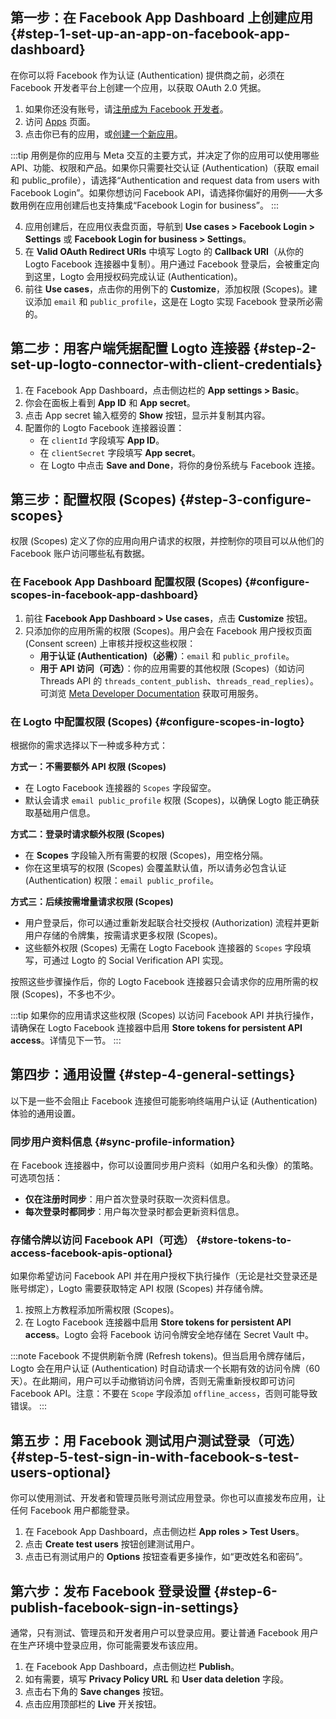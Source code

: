 ## 第一步：在 Facebook App Dashboard 上创建应用 \{#step-1-set-up-an-app-on-facebook-app-dashboard}

在你可以将 Facebook 作为认证 (Authentication) 提供商之前，必须在 Facebook 开发者平台上创建一个应用，以获取 OAuth 2.0 凭据。

1. 如果你还没有账号，请[注册成为 Facebook 开发者](https://developers.facebook.com/docs/development/register/)。
2. 访问 [Apps](https://developers.facebook.com/apps) 页面。
3. 点击你已有的应用，或[创建一个新应用](https://developers.facebook.com/docs/development/create-an-app)。

:::tip
用例是你的应用与 Meta 交互的主要方式，并决定了你的应用可以使用哪些 API、功能、权限和产品。如果你只需要社交认证 (Authentication)（获取 email 和 public_profile），请选择“Authentication and request data from users with Facebook Login”。如果你想访问 Facebook API，请选择你偏好的用例——大多数用例在应用创建后也支持集成“Facebook Login for business”。
:::

4. 应用创建后，在应用仪表盘页面，导航到 **Use cases > Facebook Login > Settings** 或 **Facebook Login for business > Settings**。
5. 在 **Valid OAuth Redirect URIs** 中填写 Logto 的 **Callback URI**（从你的 Logto Facebook 连接器中复制）。用户通过 Facebook 登录后，会被重定向到这里，Logto 会用授权码完成认证 (Authentication)。
6. 前往 **Use cases**，点击你的用例下的 **Customize**，添加权限 (Scopes)。建议添加 `email` 和 `public_profile`，这是在 Logto 实现 Facebook 登录所必需的。

## 第二步：用客户端凭据配置 Logto 连接器 \{#step-2-set-up-logto-connector-with-client-credentials}

1. 在 Facebook App Dashboard，点击侧边栏的 **App settings > Basic**。
2. 你会在面板上看到 **App ID** 和 **App secret**。
3. 点击 App secret 输入框旁的 **Show** 按钮，显示并复制其内容。
4. 配置你的 Logto Facebook 连接器设置：
   - 在 `clientId` 字段填写 **App ID**。
   - 在 `clientSecret` 字段填写 **App secret**。
   - 在 Logto 中点击 **Save and Done**，将你的身份系统与 Facebook 连接。

## 第三步：配置权限 (Scopes) \{#step-3-configure-scopes}

权限 (Scopes) 定义了你的应用向用户请求的权限，并控制你的项目可以从他们的 Facebook 账户访问哪些私有数据。

### 在 Facebook App Dashboard 配置权限 (Scopes) \{#configure-scopes-in-facebook-app-dashboard}

1. 前往 **Facebook App Dashboard > Use cases**，点击 **Customize** 按钮。
2. 只添加你的应用所需的权限 (Scopes)。用户会在 Facebook 用户授权页面 (Consent screen) 上审核并授权这些权限：
   - **用于认证 (Authentication)（必需）**：`email` 和 `public_profile`。
   - **用于 API 访问（可选）**：你的应用需要的其他权限 (Scopes)（如访问 Threads API 的 `threads_content_publish`、`threads_read_replies`）。可浏览 [Meta Developer Documentation](https://developers.facebook.com/docs/) 获取可用服务。

### 在 Logto 中配置权限 (Scopes) \{#configure-scopes-in-logto}

根据你的需求选择以下一种或多种方式：

**方式一：不需要额外 API 权限 (Scopes)**

- 在 Logto Facebook 连接器的 `Scopes` 字段留空。
- 默认会请求 `email public_profile` 权限 (Scopes)，以确保 Logto 能正确获取基础用户信息。

**方式二：登录时请求额外权限 (Scopes)**

- 在 **Scopes** 字段输入所有需要的权限 (Scopes)，用空格分隔。
- 你在这里填写的权限 (Scopes) 会覆盖默认值，所以请务必包含认证 (Authentication) 权限：`email public_profile`。

**方式三：后续按需增量请求权限 (Scopes)**

- 用户登录后，你可以通过重新发起联合社交授权 (Authorization) 流程并更新用户存储的令牌集，按需请求更多权限 (Scopes)。
- 这些额外权限 (Scopes) 无需在 Logto Facebook 连接器的 `Scopes` 字段填写，可通过 Logto 的 Social Verification API 实现。

按照这些步骤操作后，你的 Logto Facebook 连接器只会请求你的应用所需的权限 (Scopes)，不多也不少。

:::tip
如果你的应用请求这些权限 (Scopes) 以访问 Facebook API 并执行操作，请确保在 Logto Facebook 连接器中启用 **Store tokens for persistent API access**。详情见下一节。
:::

## 第四步：通用设置 \{#step-4-general-settings}

以下是一些不会阻止 Facebook 连接但可能影响终端用户认证 (Authentication) 体验的通用设置。

### 同步用户资料信息 \{#sync-profile-information}

在 Facebook 连接器中，你可以设置同步用户资料（如用户名和头像）的策略。可选项包括：

- **仅在注册时同步**：用户首次登录时获取一次资料信息。
- **每次登录时都同步**：用户每次登录时都会更新资料信息。

### 存储令牌以访问 Facebook API（可选） \{#store-tokens-to-access-facebook-apis-optional}

如果你希望访问 Facebook API 并在用户授权下执行操作（无论是社交登录还是账号绑定），Logto 需要获取特定 API 权限 (Scopes) 并存储令牌。

1. 按照上方教程添加所需权限 (Scopes)。
2. 在 Logto Facebook 连接器中启用 **Store tokens for persistent API access**。Logto 会将 Facebook 访问令牌安全地存储在 Secret Vault 中。

:::note
Facebook 不提供刷新令牌 (Refresh tokens)。但当启用令牌存储后，Logto 会在用户认证 (Authentication) 时自动请求一个长期有效的访问令牌（60 天）。在此期间，用户可以手动撤销访问令牌，否则无需重新授权即可访问 Facebook API。注意：不要在 `Scope` 字段添加 `offline_access`，否则可能导致错误。
:::

## 第五步：用 Facebook 测试用户测试登录（可选） \{#step-5-test-sign-in-with-facebook-s-test-users-optional}

你可以使用测试、开发者和管理员账号测试应用登录。你也可以直接发布应用，让任何 Facebook 用户都能登录。

1. 在 Facebook App Dashboard，点击侧边栏 **App roles > Test Users**。
2. 点击 **Create test users** 按钮创建测试用户。
3. 点击已有测试用户的 **Options** 按钮查看更多操作，如“更改姓名和密码”。

## 第六步：发布 Facebook 登录设置 \{#step-6-publish-facebook-sign-in-settings}

通常，只有测试、管理员和开发者用户可以登录应用。要让普通 Facebook 用户在生产环境中登录应用，你可能需要发布该应用。

1. 在 Facebook App Dashboard，点击侧边栏 **Publish**。
2. 如有需要，填写 **Privacy Policy URL** 和 **User data deletion** 字段。
3. 点击右下角的 **Save changes** 按钮。
4. 点击应用顶部栏的 **Live** 开关按钮。
